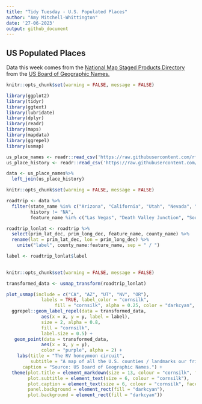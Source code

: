 ```yaml
---
title: "Tidy Tuesday - U.S. Populated Places"
author: "Amy Mitchell-Whittington"
date: '27-06-2023'
output: github_document
---
```


## US Populated Places

Data this week comes from the [National Map Staged Products Directory](https://prd-tnm.s3.amazonaws.com/index.html?prefix=StagedProducts/GeographicNames/) from the [US Board of Geographic Names.](https://www.usgs.gov/us-board-on-geographic-names/download-gnis-data)

```r
knitr::opts_chunk$set(warning = FALSE, message = FALSE) 

library(ggplot2)
library(tidyr)
library(ggtext)
library(lubridate)
library(dplyr)
library(readr)
library(maps)
library(mapdata)
library(ggrepel)
library(usmap)

us_place_names <- readr::read_csv('https://raw.githubusercontent.com/rfordatascience/tidytuesday/master/data/2023/2023-06-27/us_place_names.csv')
us_place_history <- readr::read_csv('https://raw.githubusercontent.com/rfordatascience/tidytuesday/master/data/2023/2023-06-27/us_place_history.csv')

data <- us_place_names%>%
  left_join(us_place_history)

```

```r
knitr::opts_chunk$set(warning = FALSE, message = FALSE) 

roadtrip <- data %>%
  filter(state_name %in% c("Arizona", "California", "Utah", "Nevada", "Oregon"),
         history != "NA",
         feature_name %in% c("Las Vegas", "Death Valley Junction", "South Lake Tahoe", "Portland", "Redwood", "Big Sur", "Los Angeles", "Grand Canyon", "Bryce Canyon City")) 

roadtrip_lonlat <- roadtrip %>%
  select(prim_lat_dec, prim_long_dec, feature_name, county_name) %>%
  rename(lat = prim_lat_dec, lon = prim_long_dec) %>%
    unite("label", county_name:feature_name, sep = " / ")

label <- roadtrip_lonlat$label
  
```


```r
knitr::opts_chunk$set(warning = FALSE, message = FALSE)

transformed_data <- usmap_transform(roadtrip_lonlat)

plot_usmap(include = c("CA", "AZ", "UT", "NV", "OR"),
             labels = TRUE, label_color = "cornsilk",
                  fill = "cornsilk", alpha = 0.25, color = "darkcyan", linewidth = 1) + 
  ggrepel::geom_label_repel(data = transformed_data,
             aes(x = x, y = y, label = label),
             size = 2, alpha = 0.8, 
             fill = "cornsilk",
             label.size = 0.5) +
   geom_point(data = transformed_data,
             aes(x = x, y = y),
             color = "purple", alpha = 2) +
    labs(title = "The RV honeymoon circuit",
         subtitle = "A map of all the U.S. counties / landmarks our friends\nare visiting in an RV for their honeymoon.",
      caption = "Source: US Board of Geographic Names.") +
  theme(plot.title = element_markdown(size = 13, colour = "cornsilk", face = "bold"),
        plot.subtitle = element_text(size = 6, colour = "cornsilk"),
        plot.caption = element_text(size = 6, colour = "cornsilk", face = "italic"),
        panel.background = element_rect(fill = "darkcyan"),
        plot.background = element_rect(fill = "darkcyan"))
```

